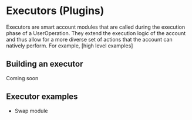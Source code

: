 # Executors (Plugins)

Executors are smart account modules that are called during the execution phase of a UserOperation. They extend the execution logic of the account and thus allow for a more diverse set of actions that the account can natively perform. For example, [high level examples]

## Building an executor

Coming soon

## Executor examples

-   Swap module
